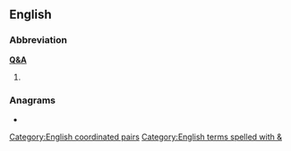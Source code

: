 {{also|qa|QA|.qa|-qa|Q & A}}
==English==

===Abbreviation===
'''[[Q]][[&]][[A]]'''

# {{alternative spelling of|en|Q and A}}

===Anagrams===
* {{anagrams|en|a=aq|AQ|aq}}

[[Category:English coordinated pairs]]
[[Category:English terms spelled with &]]